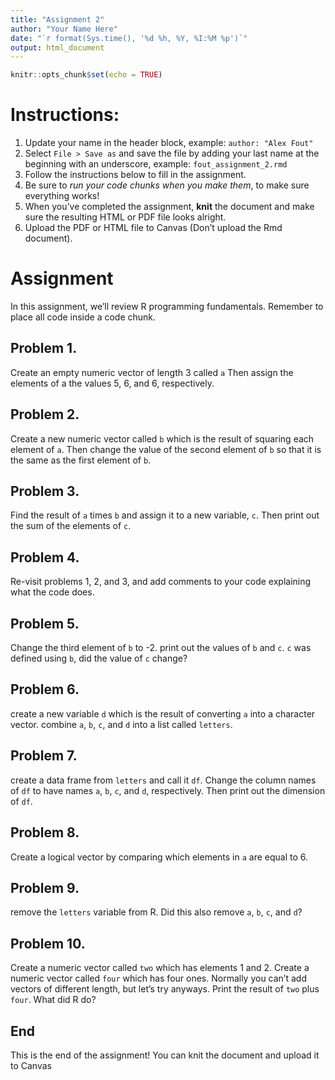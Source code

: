 ```yaml
---
title: "Assignment 2"
author: "Your Name Here"
date: "`r format(Sys.time(), '%d %h, %Y, %I:%M %p')`"
output: html_document
---
```


```r
knitr::opts_chunk$set(echo = TRUE)
```

# Instructions:

1. Update your name in the header block, example: `author: "Alex Fout" `
1. Select `File > Save as` and save the file by adding your last name at the beginning with an underscore, example: `fout_assignment_2.rmd`
1. Follow the instructions below to fill in the assignment.
1. Be sure to _run your code chunks when you make them_, to make sure everything works!
1. When you've completed the assignment, __knit__ the document and make sure the resulting HTML or PDF file looks alright.
1. Upload the PDF or HTML file to Canvas (Don't upload the Rmd document).


# Assignment

In this assignment, we'll review R programming fundamentals.
Remember to place all code inside a code chunk.


## Problem 1. 

Create an empty numeric vector of length 3 called `a`
Then assign the elements of a the values 5, 6, and 6, respectively.



## Problem 2.

Create a new numeric vector called `b` which is the result of squaring each element of `a`.
Then change the value of the second element of `b` so that it is the same as the first element of `b`.



## Problem 3.

Find the result of `a` times `b` and assign it to a new variable, `c`.
Then print out the sum of the elements of `c`.



## Problem 4.

Re-visit problems 1, 2, and 3, and add comments to your code explaining what the code does.


## Problem 5.

Change the third element of `b` to -2.
print out the values of `b` and `c`.
`c` was defined using `b`, did the value of `c` change?


## Problem 6. 

create a new variable `d` which is the result of converting `a` into a character vector.
combine `a`, `b`, `c`, and `d` into a list called `letters`.


## Problem 7.

create a data frame from `letters` and call it `df`.
Change the column names of `df` to have names `a`, `b`, `c`, and `d`, respectively.
Then print out the dimension of `df`.


## Problem 8.

Create a logical vector by comparing which elements in `a` are equal to 6.


## Problem 9.

remove the `letters` variable from R.
Did this also remove `a`, `b`, `c`, and `d`?



## Problem 10.

Create a numeric vector called `two` which has elements 1 and 2.
Create a numeric vector called `four` which has four ones.
Normally you can't add vectors of different length, but let's try anyways.
Print the result of `two` plus `four`.
What did R do?




## End

This is the end of the assignment!
You can knit the document and upload it to Canvas


